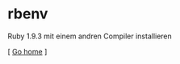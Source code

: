 =rbenv=

Ruby 1.9.3 mit einem andren Compiler installieren

{{{class="brush: bash; ; toolbar: false;"
    $ env CC=/usr/local/Cellar/gcc46/4.6.4/bin/gcc-4.6 rbenv install 1.9.3-p547
}}}

[ [[index|Go home]] ]
